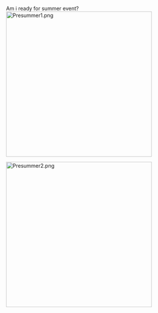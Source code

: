 Am i ready for summer event?
[[File:Presummer1.png|thumb|left|398px]]









[[File:Presummer2.png|thumb|left|398px]]<ac_metadata title="Am i ready for summer event?"> </ac_metadata>